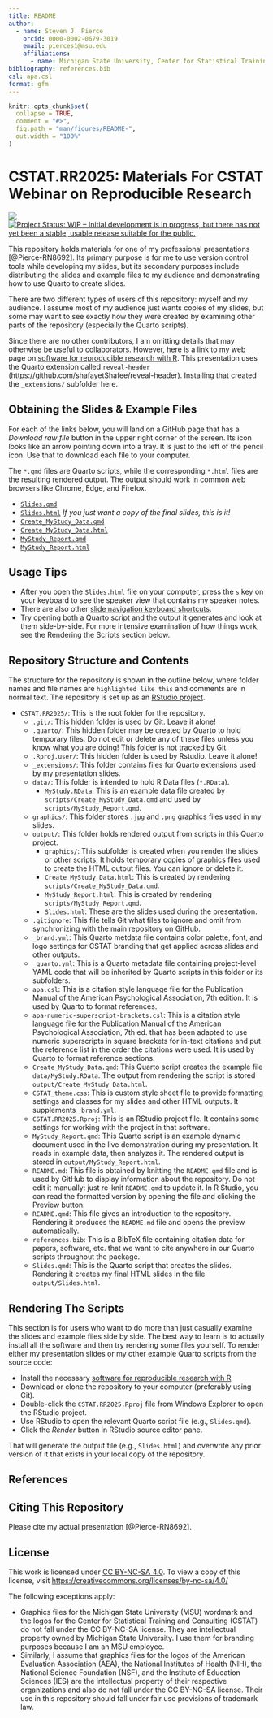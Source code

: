 ```yaml
---
title: README
author: 
  - name: Steven J. Pierce
    orcid: 0000-0002-0679-3019
    email: pierces1@msu.edu
    affiliations: 
      - name: Michigan State University, Center for Statistical Training and Consulting
bibliography: references.bib
csl: apa.csl
format: gfm
---
```


<!-- README.md is generated from README.Rmd. Please edit that file -->

```r
knitr::opts_chunk$set(
  collapse = TRUE,
  comment = "#>",
  fig.path = "man/figures/README-",
  out.width = "100%"
)
```

# CSTAT.RR2025: Materials For CSTAT Webinar on Reproducible Research

<!-- badges: start -->
[![](https://img.shields.io/badge/lifecycle-experimental-orange.svg)](https://lifecycle.r-lib.org/articles/stages.html#experimental)
[![Project Status: WIP – Initial development is in progress, but there has not yet been a stable, usable release suitable for the public.](https://www.repostatus.org/badges/latest/wip.svg)](https://www.repostatus.org/#wip)
<!-- badges: end -->

This repository holds materials for one of my professional presentations 
[@Pierce-RN8692]. Its primary purpose is for me to use version control tools 
while developing my slides, but its secondary purposes include distributing the 
slides and example files to my audience and demonstrating how to use Quarto to 
create slides. 

There are two different types of users of this repository: myself and my
audience. I assume most of my audience just wants copies of my slides, but some
may want to see exactly how they were created by examining other parts of the
repository (especially the Quarto scripts).

Since there are no other contributors, I am omitting details that may
otherwise be useful to collaborators. However, here is a link to my web page on
[software for reproducible research with R](https://sjpierce.github.io/rr_software.html). 
This presentation uses the Quarto extension called `reveal-header` 
(https://github.com/shafayetShafee/reveal-header). Installing that created the 
`_extensions/` subfolder here.  

## Obtaining the Slides & Example Files
For each of the links below, you will land on a GitHub page that has a 
*Download raw file* button in the upper right corner of the screen. Its icon
looks like an arrow pointing down into a tray. It is just to the left of the
pencil icon. Use that to download each file to your computer.

The `*.qmd` files are Quarto scripts, while the corresponding `*.html` files are 
the resulting rendered output. The output should work in common web browsers 
like Chrome, Edge, and Firefox. 

* [`Slides.qmd`](https://github.com/sjpierce/CSTAT.RR2025/blob/main/Slides.qmd)           
* [`Slides.html`](https://github.com/sjpierce/CSTAT.RR2025/blob/main/output/Slides.html) 
  *If you just want a copy of the final slides, this is it!*
* [`Create_MyStudy_Data.qmd`](https://github.com/sjpierce/CSTAT.RR2025/blob/main/Create_MyStudy_Data.qmd)
* [`Create_MyStudy_Data.html`](https://github.com/sjpierce/CSTAT.RR2025/blob/main/output/Create_MyStudy_Data.html)
* [`MyStudy_Report.qmd`](https://github.com/sjpierce/CSTAT.RR2025/blob/main/MyStudy_Report.qmd)
* [`MyStudy_Report.html`](https://github.com/sjpierce/CSTAT.RR2025/blob/main/output/MyStudy_Report.html)

## Usage Tips

* After you open the `Slides.html` file on your computer, press the `s` key on 
  your keyboard to see the speaker view that contains my speaker notes. 
* There are also other 
  [slide navigation keyboard shortcuts](https://quarto.org/docs/presentations/revealjs/presenting.html). 
* Try opening both a Quarto script and the output it generates and look at them 
  side-by-side. For more intensive examination of how things work, see the 
  Rendering the Scripts section below. 

## Repository Structure and Contents
The structure for the repository is shown in the outline below, where folder names 
and file names are `highlighted like this` and comments are in normal text.
The repository is set up as an 
[RStudio project](https://support.rstudio.com/hc/en-us/articles/200526207-Using-RStudio-Projects). 

* `CSTAT.RR2025/`: This is the root folder for the repository.
    * `.git/`: This hidden folder is used by Git. Leave it alone!
    * `.quarto/`: This hidden folder may be created by Quarto to hold temporary 
      files. Do not edit or delete any of these files unless you know what you 
      are doing! This folder is not tracked by Git.
    * `.Rproj.user/`: This hidden folder is used by Rstudio. Leave it alone!
    * `_extensions/`: This folder contains files for Quarto extensions used by 
      my presentation slides. 
    * `data/`: This folder is intended to hold R Data files (`*.RData`). 
        * `MyStudy.RData`: This is an example data file created by 
          `scripts/Create_MyStudy_Data.qmd` and used by 
          `scripts/MyStudy_Report.qmd`. 
    * `graphics/`: This folder stores `.jpg` and `.png` graphics files used in 
      my slides. 
    * `output/`: This folder holds rendered output from scripts in this Quarto 
      project. 
        * `graphics/`: This subfolder is created when you render the slides or 
          other scripts. It holds temporary copies of graphics files used to 
          create the HTML output files. You can ignore or delete it. 
        * `Create_MyStudy_Data.html`: This is created by rendering 
          `scripts/Create_MyStudy_Data.qmd`. 
        * `MyStudy_Report.html`: This is created by rendering 
          `scripts/MyStudy_Report.qmd`.
        * `Slides.html`: These are the slides used during the presentation. 
    * `.gitignore`: This file tells Git what files to ignore and omit from 
      synchronizing with the main repository on GitHub.
    * `_brand.yml`: This Quarto metdata file contains color palette, font, and 
      logo settings for CSTAT branding that get applied across slides and other 
      outputs.  
    * `_quarto.yml`: This is a Quarto metadata file containing project-level 
      YAML code that will be inherited by Quarto scripts in this folder or its 
      subfolders.  
    * `apa.csl`: This is a citation style language file for the Publication 
      Manual of the American Psychological Association, 7th edition. It is used
      by Quarto to format references.
    * `apa-numeric-superscript-brackets.csl`: This is a citation style 
      language file for the Publication Manual of the American Psychological 
      Association, 7th ed. that has been adapted to use numeric superscripts
      in square brackets for in-text citations and put the reference list in 
      the order the citations were used. It is used by Quarto to format 
      reference sections. 
    * `Create_MyStudy_Data.qmd`: This Quarto script creates the example file 
      `data/MyStudy.RData`. The output from rendering the script is stored 
      `output/Create_MyStudy_Data.html`. 
    * `CSTAT_theme.css`: This is custom style sheet file to provide formatting 
      settings and classes for my slides and other HTML outputs. It supplements
      `_brand.yml`. 
    * `CSTAT.RR2025.Rproj`: This is an RStudio project file. It contains 
      some settings for working with the project in that software. 
    * `MyStudy_Report.qmd`: This Quarto script is an example dynamic document 
      used in the live demonstration during my presentation. It reads in example 
      data, then analyzes it. The rendered output is stored in 
      `output/MyStudy_Report.html`. 
    * `README.md`: This file is obtained by knitting the `README.qmd` file and 
      is used by GitHub to display information about the repository. Do not edit 
      it manually: just re-knit `README.qmd` to update it. In R Studio, you can 
      read the formatted version by opening the file and clicking the Preview 
      button.
    * `README.qmd`: This file gives an introduction to the repository. Rendering
      it produces the `README.md` file and opens the preview automatically. 
    * `references.bib`: This is a BibTeX file containing citation data for 
      papers, software, etc. that we want to cite anywhere in our Quarto 
      scripts throughout the package. 
    * `Slides.qmd`: This is the Quarto script that creates the slides. Rendering 
      it creates my final HTML slides in the file `output/Slides.html`. 

## Rendering The Scripts
This section is for users who want to do more than just casually examine the 
slides and example files side by side. The best way to learn is to actually 
install all the software and then try rendering some files yourself. To render 
either my presentation slides or my other example Quarto scripts from the source 
code:

* Install the necessary 
  [software for reproducible research with R](https://sjpierce.github.io/rr_software.html) 
* Download or clone the repository to your computer (preferably using Git). 
* Double-click the `CSTAT.RR2025.Rproj` file from Windows Explorer to open 
  the RStudio project.
* Use RStudio to open the relevant Quarto script file (e.g., `Slides.qmd`).
* Click the *Render* button in RStudio source editor pane. 

That will generate the output file (e.g., `Slides.html`) and overwrite any prior 
version of it that exists in your local copy of the repository. 

## References 
::: {#refs}
:::

## Citing This Repository
Please cite my actual presentation [@Pierce-RN8692]. 

## License
This work is licensed under [CC BY-NC-SA 4.0](https://creativecommons.org/licenses/by-nc-sa/4.0/?ref=chooser-v1). 
To view a copy of this license, visit 
[https://creativecommons.org/licenses/by-nc-sa/4.0/](https://creativecommons.org/licenses/by-nc-sa/4.0/)

The following exceptions apply: 

* Graphics files for the Michigan State University (MSU) wordmark and the logos 
  for the Center for Statistical Training and Consulting (CSTAT) do not fall 
  under the CC BY-NC-SA license. They are intellectual property owned by 
  Michigan State University. I use them for branding purposes because I am an 
  MSU employee. 
* Similarly, I assume that graphics files for the logos of the American 
  Evaluation Association (AEA), the National Institutes of Health (NIH), the 
  National Science Foundation (NSF), and the Institute of Education Sciences 
  (IES) are the intellectual property of their respective organizations and also 
  do not fall under the CC BY-NC-SA license. Their use in this repository should 
  fall under fair use provisions of trademark law.
